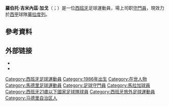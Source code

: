 {{noteTA
|G1=football
|G2=uefa
|G3=EPL
|G4=laliga
|1=zh-hans:希门尼斯;zh-hant:吉米內茲;
}}
{{Spanish name|Jiménez|Gago}}
{{Infobox football biography
| name = 羅伯托<br />Roberto
| image = Hertha BSC vs. West Ham United 20190731 (154).jpg
| image_size = 200
|caption = 2019年，效力于[[西汉姆联足球俱乐部|西汉姆联]]时的罗伯托
|fullname = Roberto Jiménez Gago
|birth_date = {{birth date and age|1986|2|10|df=y}}
|birth_place = {{ESP}}[[马德里|马德里]]
|height = {{height|m=1.92}}
|position = [[守門員_(足球)|守門員]]
| currentclub = [[皇家巴利亞多利德足球俱樂部|華拉度列]]
| clubnumber = 
|youthyears1 = | youthclubs1 = [[马德里竞技俱乐部|马德里竞技]]
|years1 = 2005–2008 | clubs1 = [[马德里竞技俱乐部B队|马德里竞技B队]] | caps1 = 40 | goals1 = 0
|years2 = 2005–2008 | clubs2 = [[马德里竞技俱乐部|马德里竞技]] | caps2 = 1 | goals2 = 0
|years3 = 2007–2008 | clubs3 = → [[塔拉戈納體操|塔拉戈納]] (租借) | caps3 = 28 | goals3 = 0
|years4 = 2008–2009 | clubs4 = [[皇家韋爾瓦娛樂俱樂部|韋爾瓦]] | caps4 = 0  | goals4 = 0
|years5 = 2009–2010 | clubs5 = [[马德里竞技俱乐部|马德里竞技]] | caps5 = 3  | goals5 = 0
|years6 = 2010 | clubs6 = → [[皇家薩拉戈薩|薩拉戈薩]] (租借) | caps6 = 15 | goals6 = 0
|years7 = 2010–2011 | clubs7 = [[里斯本與本菲卡體育|本菲卡]] | caps7 = 25 | goals7 = 0
|years8 = 2011–2013 | clubs8 = [[皇家薩拉戈薩|薩拉戈薩]] | caps8 = 71 | goals8 = 0
|years9 = 2013–2014 | clubs9 = [[马德里竞技俱乐部|马德里竞技]] | caps9 = 0 | goals9 = 0
|years10 = 2013–2014 | clubs10 = → [[奥林匹亚科斯足球俱乐部|奥林匹亚科斯]] (租借) | caps10 = 23 | goals10 = 0<!-- DO NOT REMOVE LOAN PERIOD -->
|years11 = 2014–2016 | clubs11 = [[奥林匹亚科斯足球俱乐部|奥林匹亚科斯]] | caps11 = 66 | goals11 = 0
| years12 = 2016–2019 | clubs12 = [[皇家西班牙人體育俱樂部|西班牙人]] | caps12 = 4 | goals12 = 0        
| years13 = 2017–2018 | clubs13 = → [[馬拉加足球俱樂部|馬拉加]] (租借) | caps13 = 34 | goals13 = 0
| years14 = 2019–2020 | clubs14 = [[西汉姆联足球俱乐部|西汉姆联]] | caps14 = 8 | goals14 = 0
| years15 = 2020 | clubs15 = → [[阿拉维斯体育|艾拉維斯]] (租借) | caps15 = 9 | goals15 = 0
| years16 = 2020– | clubs16 = [[皇家巴利亞多利德足球俱樂部|華拉度列]] | caps16 = 0 | goals16 = 0
| totalcaps = | totalgoals = 
|nationalyears1 = 2003 | nationalteam1 = 西班牙U17 | nationalcaps1 = 7 | nationalgoals1 = 0
|nationalyears2 = 2004–2005 | nationalteam2 = 西班牙U18 | nationalcaps2 = 3 | nationalgoals2 = 0
|nationalyears3 = 2006 | nationalteam3 = 西班牙U19 | nationalcaps3 = 2 | nationalgoals3 = 0
|nationalyears4 = 2007 | nationalteam4 = 西班牙U20 | nationalcaps4 = 1 | nationalgoals4 = 0
|nationalyears5 = 2008–2009 | nationalteam5 = [[西班牙21歲以下國家足球隊|西班牙U21]] | nationalcaps5 = 6 | nationalgoals5 = 0
|club-update = 2020-08-28
|nationalteam-update =
}}

'''羅伯托·吉米內茲·加戈'''（{{lang-es|Roberto Jiménez Gago}}；{{bd|1986年|2月10日}}）是一位[[西班牙|西班牙]]足球運動員，場上司职[[守門員|守門員]]，現效力於[[西甲|西甲]]球隊[[皇家巴利亞多利德足球俱樂部|華拉度列]]。

==參考資料==
{{Reflist}}
==外部链接==
*{{BDFutbol|2349|羅伯托}}
*{{FIFA player|200162|羅伯托}}

{{皇家華拉度列足球會球員名單}}

{{DEFAULTSORT: Jiménez, Roberto}}
[[Category:西班牙足球運動員|Category:西班牙足球運動員]]
[[Category:1986年出生|Category:1986年出生]]
[[Category:在世人物|Category:在世人物]]
[[Category:馬德里足球運動員|Category:馬德里足球運動員]]
[[Category:足球守門員|Category:足球守門員]]
[[Category:馬拉加球員|Category:馬拉加球員]]
[[Category:西班牙21歲以下國家足球隊球員|Category:西班牙21歲以下國家足球隊球員]]
[[Category:西班牙旅外足球運動員|Category:西班牙旅外足球運動員]]
[[Category:马德里自治区人|Category:马德里自治区人]]
